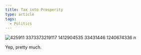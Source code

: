 ```yaml
---
title: Tax into Prosperity
type: article
tags:
  - Politics
---
```


![425911 3373373219117 1412904535 33431446 1240674336 n](http://tjdraper.com/images/uploads/425911_3373373219117_1412904535_33431446_1240674336_n.jpg)

Yep, pretty much.
